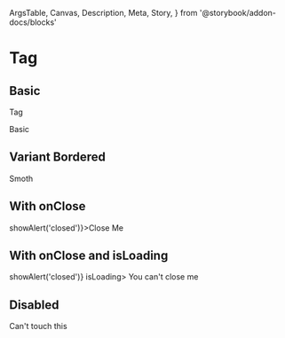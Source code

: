   ArgsTable,
  Canvas,
  Description,
  Meta,
  Story,
} from '@storybook/addon-docs/blocks'

<Meta title="Components/Tag" component={Tag} />

# Tag

## Basic

<Description>Tag</Description>

<Canvas>
  <Story name="basic">
    <Tag>Basic</Tag>
  </Story>
</Canvas>

## Variant Bordered

<Canvas>
  <Story name="bordered">
    <Tag variant="bordered">Smoth</Tag>
  </Story>
</Canvas>

## With onClose

<Canvas>
  <Story name="on-close">
    <Tag onClose={() => showAlert('closed')}>Close Me</Tag>
  </Story>
</Canvas>

## With onClose and isLoading

<Canvas>
  <Story name="on-close-is-loading">
    <Tag onClose={() => showAlert('closed')} isLoading>
      You can&apos;t close me
    </Tag>
  </Story>
</Canvas>

## Disabled

<Canvas>
  <Story name="disabled">
    <Tag disabled>Can&apos;t touch this</Tag>
  </Story>
</Canvas>

<ArgsTable of={Tag} />

